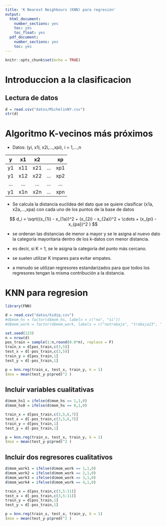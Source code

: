 ```yaml
---
title: 'K Nearest Neighbours (KNN) para regresión'
output:
  html_document:
    number_sections: yes
    toc: yes
    toc_float: yes
  pdf_document:
    number_sections: yes
    toc: yes
---
```


```r
knitr::opts_chunk$set(echo = TRUE)
```

# Introduccion a la clasificacion

## Lectura de datos

```r
d = read.csv("datos/MichelinNY.csv")
str(d)
```


# Algoritmo K-vecinos más próximos

- Datos: (yi, x1i, x2i,...,xpi), i = 1,...,n

| y   | x1  | x2  |     | xp  |
|:---:|:---:|:---:|:---:|:---:|
| y1  | x11 | x21 | ... | xp1 | 
| y1  | x12 | x22 | ... | xp2 |
| ... | ... | ... | ... | ... | 
| y1  | x1n | x2n | ... | xpn | 


- Se calcula la distancia euclídea del dato que se quiere clasificar (x1a, x2a,...,xpa) con cada uno de los puntos de la base de datos

$$
d_i = \sqrt{(x_{1i} - x_{1a})^2 + (x_{2i} - x_{2a})^2 + \cdots + (x_{pi} - x_{pa})^2 }
$$

- se ordenan las distancias de menor a mayor y se le asigna al nuevo dato la categoría mayoritaria dentro de los k-datos con menor distancia.

- es decir, si K = 1, se le asigna la categoría del punto más cercano.

- se suelen utilizar K impares para evitar empates.

-  a menudo se utilizan regresores estandarizados para que todos los regresores tengan la misma contribución a la distancia.

# KNN para regresion

```r
library(FNN)
```


```r
d = read.csv("datos/kidiq.csv")
#d$mom_hs = factor(d$mom_hs, labels = c("no", "si"))
#d$mom_work = factor(d$mom_work, labels = c("notrabaja", "trabaja23", "trabaja1_parcial", "trabaja1_completo"))
```


```r
set.seed(123)
n = nrow(d)
pos_train = sample(1:n,round(0.8*n), replace = F)
train_x = d[pos_train,c(3,5)]
test_x = d[-pos_train,c(3,5)]
train_y = d[pos_train,1]
test_y = d[-pos_train,1]
```

```r
p = knn.reg(train_x, test_x, train_y, k = 1)
(mse = mean(test_y-p$pred)^2 )
```

## Incluir variables cualitativas

```r
d$mom_hs1 = ifelse(d$mom_hs == 1,1,0)
d$mom_hs0 = ifelse(d$mom_hs == 0,1,0)
```

```r
train_x = d[pos_train,c(3,5,6,7)]
test_x = d[-pos_train,c(3,5,6,7)]
train_y = d[pos_train,1]
test_y = d[-pos_train,1]
```

```r
p = knn.reg(train_x, test_x, train_y, k = 1)
(mse = mean(test_y-p$pred)^2 )
```

## Incluir dos regresores cualitativos

```r
d$mom_work1 = ifelse(d$mom_work == 1,1,0)
d$mom_work2 = ifelse(d$mom_work == 2,1,0)
d$mom_work3 = ifelse(d$mom_work == 3,1,0)
d$mom_work4 = ifelse(d$mom_work == 4,1,0)
```

```r
train_x = d[pos_train,c(3,5:11)]
test_x = d[-pos_train,c(3,5:11)]
train_y = d[pos_train,1]
test_y = d[-pos_train,1]
```

```r
p = knn.reg(train_x, test_x, train_y, k = 1)
(mse = mean(test_y-p$pred)^2 )
```